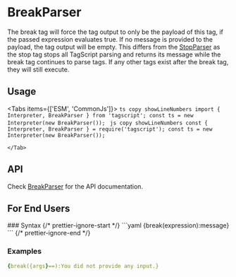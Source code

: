 # BreakParser


The break tag will force the tag output to only be the payload of this tag, if the passed expression evaluates true.
If no message is provided to the payload, the tag output will be empty.
This differs from the [StopParser](/tagscript/parser/stop) as the stop tag stops all TagScript parsing and returns its message while the break tag continues to parse tags.
If any other tags exist after the break tag, they will still execute.

## Usage

<Tabs items={['ESM', 'CommonJs']}>
	<Tab>
		```ts copy showLineNumbers
			import { Interpreter, BreakParser } from 'tagscript';
			const ts = new Interpreter(new BreakParser());
    	```
 </Tab>
    <Tab>
    	```js copy showLineNumbers
    		const { Interpreter, BreakParser } = require('tagscript');
			const ts = new Interpreter(new BreakParser());
    	```

    </Tab>

</Tabs>

## API

Check [BreakParser](../../typedoc-api/tagscript/classes/BreakParser) for the API documentation.

## For End Users

<Callout type="info" emoji={null}>
### Syntax
{/* prettier-ignore-start */}
```yaml
{break(expression):message}
```
{/* prettier-ignore-end */}

### Examples

```yaml
{break({args}==):You did not provide any input.}
```

</Callout>
